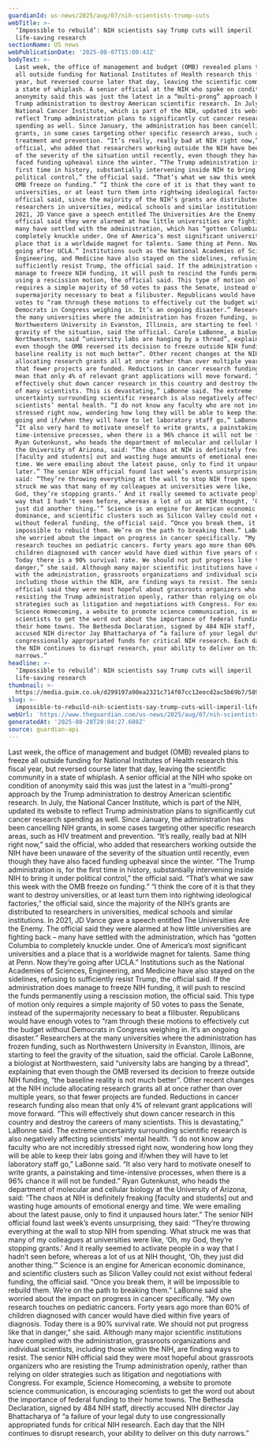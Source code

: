 ```yaml
---
guardianId: us-news/2025/aug/07/nih-scientists-trump-cuts
webTitle: >-
  ‘Impossible to rebuild’: NIH scientists say Trump cuts will imperil
  life-saving research
sectionName: US news
webPublicationDate: '2025-08-07T15:00:43Z'
bodyText: >-
  Last week, the office of management and budget (OMB) revealed plans to freeze
  all outside funding for National Institutes of Health research this fiscal
  year, but reversed course later that day, leaving the scientific community in
  a state of whiplash. A senior official at the NIH who spoke on condition of
  anonymity said this was just the latest in a “multi-prong” approach by the
  Trump administration to destroy American scientific research. In July, the
  National Cancer Institute, which is part of the NIH, updated its website to
  reflect Trump administration plans to significantly cut cancer research
  spending as well. Since January, the administration has been cancelling NIH
  grants, in some cases targeting other specific research areas, such as HIV
  treatment and prevention. “It’s really, really bad at NIH right now,” said the
  official, who added that researchers working outside the NIH have been unaware
  of the severity of the situation until recently, even though they have also
  faced funding upheaval since the winter. “The Trump administration is, for the
  first time in history, substantially intervening inside NIH to bring it under
  political control,” the official said. “That’s what we saw this week with the
  OMB freeze on funding.” “I think the core of it is that they want to destroy
  universities, or at least turn them into rightwing ideological factories,” the
  official said, since the majority of the NIH’s grants are distributed to
  researchers in universities, medical schools and similar institutions. In
  2021, JD Vance gave a speech entitled The Universities Are the Enemy. The
  official said they were alarmed at how little universities are fighting back –
  many have settled with the administration, which has “gotten Columbia to
  completely knuckle under. One of America’s most significant universities and a
  place that is a worldwide magnet for talents. Same thing at Penn. Now they’re
  going after UCLA.” Institutions such as the National Academies of Sciences,
  Engineering, and Medicine have also stayed on the sidelines, refusing to
  sufficiently resist Trump, the official said. If the administration does
  manage to freeze NIH funding, it will push to rescind the funds permanently
  using a rescission motion, the official said. This type of motion only
  requires a simple majority of 50 votes to pass the Senate, instead of the
  supermajority necessary to beat a filibuster. Republicans would have enough
  votes to “ram through these motions to effectively cut the budget without
  Democrats in Congress weighing in. It’s an ongoing disaster.” Researchers at
  the many universities where the administration has frozen funding, such as
  Northwestern University in Evanston, Illinois, are starting to feel the
  gravity of the situation, said the official. Carole LaBonne, a biologist at
  Northwestern, said “university labs are hanging by a thread”, explaining that
  even though the OMB reversed its decision to freeze outside NIH funding, “the
  baseline reality is not much better”. Other recent changes at the NIH include
  allocating research grants all at once rather than over multiple years, so
  that fewer projects are funded. Reductions in cancer research funding also
  mean that only 4% of relevant grant applications will move forward. “This will
  effectively shut down cancer research in this country and destroy the careers
  of many scientists. This is devastating,” LaBonne said. The extreme
  uncertainty surrounding scientific research is also negatively affecting
  scientists’ mental health. “I do not know any faculty who are not incredibly
  stressed right now, wondering how long they will be able to keep their labs
  going and if/when they will have to let laboratory staff go,” LaBonne said.
  “It also very hard to motivate oneself to write grants, a painstaking and
  time-intensive processes, when there is a 96% chance it will not be funded.”
  Ryan Gutenkunst, who heads the department of molecular and cellular biology at
  the University of Arizona, said: “The chaos at NIH is definitely freaking
  [faculty and students] out and wasting huge amounts of emotional energy and
  time. We were emailing about the latest pause, only to find it unpaused hours
  later.” The senior NIH official found last week’s events unsurprising, they
  said: “They’re throwing everything at the wall to stop NIH from spending. What
  struck me was that many of my colleagues at universities were like, ‘Oh, my
  God, they’re stopping grants.’ And it really seemed to activate people in a
  way that I hadn’t seen before, whereas a lot of us at NIH thought, ‘Oh, they
  just did another thing.’” Science is an engine for American economic
  dominance, and scientific clusters such as Silicon Valley could not exist
  without federal funding, the official said. “Once you break them, it will be
  impossible to rebuild them. We’re on the path to breaking them.” LaBonne said
  she worried about the impact on progress in cancer specifically. “My own
  research touches on pediatric cancers. Forty years ago more than 60% of
  children diagnosed with cancer would have died within five years of diagnosis.
  Today there is a 90% survival rate. We should not put progress like that in
  danger,” she said. Although many major scientific institutions have complied
  with the administration, grassroots organizations and individual scientists,
  including those within the NIH, are finding ways to resist. The senior NIH
  official said they were most hopeful about grassroots organizers who are
  resisting the Trump administration openly, rather than relying on older
  strategies such as litigation and negotiations with Congress. For example,
  Science Homecoming, a website to promote science communication, is encouraging
  scientists to get the word out about the importance of federal funding to
  their home towns. The Bethesda Declaration, signed by 484 NIH staff, directly
  accused NIH director Jay Bhattacharya of “a failure of your legal duty to use
  congressionally appropriated funds for critical NIH research. Each day that
  the NIH continues to disrupt research, your ability to deliver on this duty
  narrows.”
headline: >-
  ‘Impossible to rebuild’: NIH scientists say Trump cuts will imperil
  life-saving research
thumbnail: >-
  https://media.guim.co.uk/d299197a90ea2321c714f07cc12eecd2ac5b69b7/589_0_4932_3945/500.jpg
slug: >-
  impossible-to-rebuild-nih-scientists-say-trump-cuts-will-imperil-life-saving-research
webUrl: 'https://www.theguardian.com/us-news/2025/aug/07/nih-scientists-trump-cuts'
generatedAt: '2025-08-28T20:04:27.608Z'
source: guardian-api
---
```

Last week, the office of management and budget (OMB) revealed plans to freeze all outside funding for National Institutes of Health research this fiscal year, but reversed course later that day, leaving the scientific community in a state of whiplash. A senior official at the NIH who spoke on condition of anonymity said this was just the latest in a “multi-prong” approach by the Trump administration to destroy American scientific research. In July, the National Cancer Institute, which is part of the NIH, updated its website to reflect Trump administration plans to significantly cut cancer research spending as well. Since January, the administration has been cancelling NIH grants, in some cases targeting other specific research areas, such as HIV treatment and prevention. “It’s really, really bad at NIH right now,” said the official, who added that researchers working outside the NIH have been unaware of the severity of the situation until recently, even though they have also faced funding upheaval since the winter. “The Trump administration is, for the first time in history, substantially intervening inside NIH to bring it under political control,” the official said. “That’s what we saw this week with the OMB freeze on funding.” “I think the core of it is that they want to destroy universities, or at least turn them into rightwing ideological factories,” the official said, since the majority of the NIH’s grants are distributed to researchers in universities, medical schools and similar institutions. In 2021, JD Vance gave a speech entitled The Universities Are the Enemy. The official said they were alarmed at how little universities are fighting back – many have settled with the administration, which has “gotten Columbia to completely knuckle under. One of America’s most significant universities and a place that is a worldwide magnet for talents. Same thing at Penn. Now they’re going after UCLA.” Institutions such as the National Academies of Sciences, Engineering, and Medicine have also stayed on the sidelines, refusing to sufficiently resist Trump, the official said. If the administration does manage to freeze NIH funding, it will push to rescind the funds permanently using a rescission motion, the official said. This type of motion only requires a simple majority of 50 votes to pass the Senate, instead of the supermajority necessary to beat a filibuster. Republicans would have enough votes to “ram through these motions to effectively cut the budget without Democrats in Congress weighing in. It’s an ongoing disaster.” Researchers at the many universities where the administration has frozen funding, such as Northwestern University in Evanston, Illinois, are starting to feel the gravity of the situation, said the official. Carole LaBonne, a biologist at Northwestern, said “university labs are hanging by a thread”, explaining that even though the OMB reversed its decision to freeze outside NIH funding, “the baseline reality is not much better”. Other recent changes at the NIH include allocating research grants all at once rather than over multiple years, so that fewer projects are funded. Reductions in cancer research funding also mean that only 4% of relevant grant applications will move forward. “This will effectively shut down cancer research in this country and destroy the careers of many scientists. This is devastating,” LaBonne said. The extreme uncertainty surrounding scientific research is also negatively affecting scientists’ mental health. “I do not know any faculty who are not incredibly stressed right now, wondering how long they will be able to keep their labs going and if/when they will have to let laboratory staff go,” LaBonne said. “It also very hard to motivate oneself to write grants, a painstaking and time-intensive processes, when there is a 96% chance it will not be funded.” Ryan Gutenkunst, who heads the department of molecular and cellular biology at the University of Arizona, said: “The chaos at NIH is definitely freaking [faculty and students] out and wasting huge amounts of emotional energy and time. We were emailing about the latest pause, only to find it unpaused hours later.” The senior NIH official found last week’s events unsurprising, they said: “They’re throwing everything at the wall to stop NIH from spending. What struck me was that many of my colleagues at universities were like, ‘Oh, my God, they’re stopping grants.’ And it really seemed to activate people in a way that I hadn’t seen before, whereas a lot of us at NIH thought, ‘Oh, they just did another thing.’” Science is an engine for American economic dominance, and scientific clusters such as Silicon Valley could not exist without federal funding, the official said. “Once you break them, it will be impossible to rebuild them. We’re on the path to breaking them.” LaBonne said she worried about the impact on progress in cancer specifically. “My own research touches on pediatric cancers. Forty years ago more than 60% of children diagnosed with cancer would have died within five years of diagnosis. Today there is a 90% survival rate. We should not put progress like that in danger,” she said. Although many major scientific institutions have complied with the administration, grassroots organizations and individual scientists, including those within the NIH, are finding ways to resist. The senior NIH official said they were most hopeful about grassroots organizers who are resisting the Trump administration openly, rather than relying on older strategies such as litigation and negotiations with Congress. For example, Science Homecoming, a website to promote science communication, is encouraging scientists to get the word out about the importance of federal funding to their home towns. The Bethesda Declaration, signed by 484 NIH staff, directly accused NIH director Jay Bhattacharya of “a failure of your legal duty to use congressionally appropriated funds for critical NIH research. Each day that the NIH continues to disrupt research, your ability to deliver on this duty narrows.”

